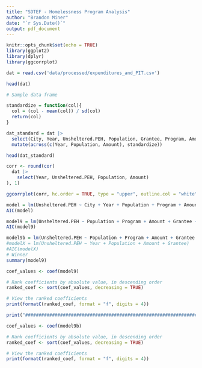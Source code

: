 ```yaml
---
title: "SDTEF - Homelessness Program Analysis"
author: "Brandon Miner"
date: "`r Sys.Date()`"
output: pdf_document
---
```


```r
knitr::opts_chunk$set(echo = TRUE)
library(ggplot2)
library(dplyr)
library(ggcorrplot)

dat = read.csv('data/processed/expenditures_and_PIT.csv')

head(dat)

# Sample data frame

standardize = function(col){
  col = (col - mean(col)) / sd(col)
  return(col)
}

dat_standard = dat |>
  select(City, Year, Unsheltered.PEH, Population, Grantee, Program, Amount, ExpenditureType) |>
  mutate(across(c(Year, Population, Amount), standardize))

head(dat_standard)
```

```r
corr <- round(cor(
  dat |>
    select(Year, Unsheltered.PEH, Population, Amount)
), 1)

ggcorrplot(corr, hc.order = TRUE, type = "upper", outline.col = "white", lab = TRUE)
```

```r
model = lm(Unsheltered.PEH ~ City + Year + Population + Program + Amount + Grantee, data = dat)
AIC(model)

model9 = lm(Unsheltered.PEH ~ Population + Program + Amount + Grantee + City, data = dat)
AIC(model9)

model9b = lm(Unsheltered.PEH ~ Population + Program + Amount + Grantee + City, data = dat_standard)
#modelX = lm(Unsheltered.PEH ~ Year + Population + Amount + Grantee)
#AIC(modelX)
# Winner
summary(model9)
```

```r
coef_values <- coef(model9)

# Rank coefficients by absolute value, in descending order
ranked_coef <- sort(coef_values, decreasing = TRUE)

# View the ranked coefficients
print(formatC(ranked_coef, format = "f", digits = 4))

print("####################################################################################################################")

coef_values <- coef(model9b)

# Rank coefficients by absolute value, in descending order
ranked_coef <- sort(coef_values, decreasing = TRUE)

# View the ranked coefficients
print(formatC(ranked_coef, format = "f", digits = 4))
```
















